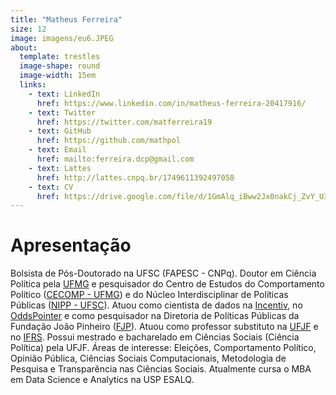 ```yaml
---
title: "Matheus Ferreira"
size: 12
image: imagens/eu6.JPEG
about: 
  template: trestles
  image-shape: round
  image-width: 15em
  links:
    - text: LinkedIn
      href: https://www.linkedin.com/in/matheus-ferreira-20417916/
    - text: Twitter
      href: https://twitter.com/matferreira19
    - text: GitHub
      href: https://github.com/mathpol
    - text: Email
      href: mailto:ferreira.dcp@gmail.com
    - text: Lattes
      href: http://lattes.cnpq.br/1749611392497058
    - text: CV
      href: https://drive.google.com/file/d/1GmAlq_iBww2Jx0nakCj_ZvY_U38BTaBd/view?usp=sharing
---
```


# **Apresentação**

Bolsista de Pós-Doutorado na UFSC (FAPESC - CNPq). Doutor em Ciência Política pela [UFMG](http://ppgcp.fafich.ufmg.br/index.php) e pesquisador do Centro de Estudos do Comportamento Político ([CECOMP - UFMG](https://twitter.com/cecomp_br)) e do Núcleo Interdisciplinar de Políticas Públicas ([NIPP - UFSC](https://nipp.ufsc.br/)). Atuou como cientista de dados na [Incentiv](https://incentiv.me/), no [OddsPointer](https://oddspointer.com/) e como pesquisador na Diretoria de Políticas Públicas da Fundação João Pinheiro ([FJP](http://fjp.mg.gov.br/agenda-diretoria-de-politicas-publicas/)). Atuou como professor substituto na [UFJF](https://www.ufjf.br/graduacaocienciassociais/) e no [IFRS](https://ifrs.edu.br/riogrande/). Possui mestrado e bacharelado em Ciências Sociais (Ciência Política) pela UFJF. Áreas de interesse: Eleições, Comportamento Político, Opinião Pública, Ciências Sociais Computacionais, Metodologia de Pesquisa e Transparência nas Ciências Sociais. Atualmente cursa o MBA em Data Science e Analytics na USP ESALQ.

<!-- quarto publish quarto-pub -->
